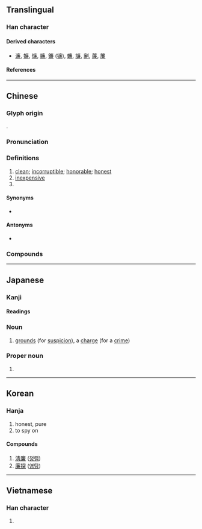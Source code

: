{{character info}}
{{character info|0xf9a2}}

==Translingual==

===Han character===
{{Han char|rn=53|rad=广|as=10|sn=13|four=00237|canj=ITXC|ids=⿸广兼}}

====Derived characters====
* [[濂]], [[嬚]], [[燫]], [[臁]], [[鐮]] ([[镰]]), [[蠊]], [[譧]], [[劆]], [[薕]], [[簾]]

====References====
{{Han ref|kx=0349.080|dkj=09436|dj=0659.320|hdz=20896.010|uh=5EC9|ud=24265|bh=B747|bd=46919}}
{{Han ref|uh=F9A2}}

----

==Chinese==
{{zh-forms|alt=亷,㢘,槏,𠪊,𤎉,𠪕,𢉧,𢋯,𠔳}}

===Glyph origin===
{{Han etym}}
{{Han compound|广|兼|ls=psc|c1=s|c2=p}}.

===Pronunciation===
{{zh-pron
|m=lián
|m-s=
|c=lim4
|c-t=
|g=
|h=pfs=liàm;gd=liam2
|j=
|mb=lǐng
|md=lièng
|mn=liâm
|mn-t=niam5/liêm5
|mn-t_note=niam5 - Shantou; liêm5 - Chaozhou
|w=
|x=
|mc=y
|oc=y
|ma=y
|cat=a
}}

===Definitions===
{{zh-hanzi}}

# [[clean]]; [[incorruptible]]; [[honorable]]; [[honest]]
# [[inexpensive]]
# {{surname|zh}}

====Synonyms====
* {{sense|clean}} {{zh-l|潔}}

====Antonyms====
* {{sense|inexpensive}} {{zh-l|貴}}

===Compounds===
{{zh-der|廉能|廉潔|大法小廉|廉士|廉纖|價廉物美|廉宜|廉正|一廉如水|廉使|廉頑立懦|廉隅|廉鍔|廉讓|廉白|廉泉|廉政|廉恥|廉吏|廉價|孝廉方正|廉直|小廉曲謹|廉錦楓|廉潔奉公|孝廉|小廉大法|寡廉鮮恥|大廉價|廉明|廉訪|句廉|廉俸|低廉|物美價廉|清廉|知羞識廉|禮義廉恥|正直清廉|砥礪廉隅|毀廉蔑恥|蚓廉|養廉|頑廉懦立|舉孝廉|飛廉|節義廉明|裡廉|威廉|廉署|廉江}}

----

==Japanese==
{{ja-kanji forms|&#63906;|c=y}}

===Kanji===
{{ja-kanji|grade=c|rs=广10|kyu=&#63906;}}

====Readings====
{{ja-readings
|goon=れん<れん<れむ
|kanon=れん<れん<れむ
|kun=きよ-い, やす-い
}}
{{attn|ja|kun also かど?}}

===Noun===
{{ja-noun|かど}}

# [[grounds]] (for [[suspicion]]), a [[charge]] (for a [[crime]])

===Proper noun===
{{ja-pos|proper|れん}}

# {{given name|ja|male|or=female|sort=れん}}

----

==Korean==

===Hanja===
{{ko-hanja|hangeul=렴|rv=ryeom|mr=ryŏm|y=lyem}}

# honest, pure
# to spy on

====Compounds====
# [[淸廉]] ([[청렴]])
# [[廉探]] ([[염탐]])

----

==Vietnamese==

===Han character===
{{vi-readings|reading=liêm, rèm|rs=广10}}

# {{rfdef|vi|sort=广10}}